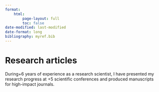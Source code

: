 ```yaml
---
format: 
    html:
        page-layout: full
        toc: false
date-modified: last-modified
date-format: long
bibliography: myref.bib
---
```


# Research articles

During+6 years of experience as a research scientist, I have presented my research progress at +5 scientific conferences and produced manuscripts for high-impact journals.

::: {bibliography="myref.bib" print="all"}
:::
